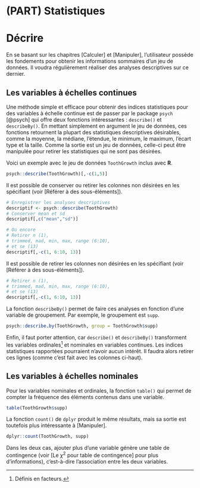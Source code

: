 # (PART) Statistiques {-}

# Décrire

En se basant sur les chapitres [Calculer] et [Manipuler], l'utilisateur possède les fondements pour obtenir les informations sommaires d'un jeu de données. Il voudra régulièrement réaliser des analyses descriptives sur ce dernier. 

## Les variables à échelles continues

Une méthode simple et efficace pour obtenir des indices statistiques pour des variables à échelle continue est de passer par le package `psych` [@psych] qui offre deux fonctions intéressantes : `describe()` et `describeBy()`. En mettant simplement en argument le jeu de données, ces fonctions retournent la plupart des statistiques descriptives désirables, comme la moyenne, la médiane, l'étendue, le minimum, le maximum, l'écart type et la taille. Comme la sortie est un jeu de données, celle-ci peut être manipulée pour retirer les statistiques qui ne sont pas désirées.

Voici un exemple avec le jeu de données `ToothGrowth` inclus avec **R**.

```r
psych::describe(ToothGrowth)[,-c(1,5)]
```

Il est possible de conserver ou retirer les colonnes non désirées en les spécifiant (voir [Référer à des sous-éléments]).

```r
# Enregistrer les analyses descriptives
descriptif <- psych::describe(ToothGrowth)
# Conserver mean et sd
descriptif[,c("mean","sd")]

# Ou encore
# Retirer n (1), 
# trimmed, mad, min, max, range (6:10),
# et se (13)
descriptif[,-c(1, 6:10, 13)]
```

Il est possible de retirer les colonnes non désirées en les spécifiant (voir [Référer à des sous-éléments]).

```r
# Retirer n (1), 
# trimmed, mad, min, max, range (6:10),
# et se (13)
descriptif[,-c(1, 6:10, 13)]
```

La fonction `describeBy()` permet de faire ces analyses en fonction d'une variable de groupement. Par exemple, le groupement est `supp`. 

```r
psych::describe.by(ToothGrowth, group = ToothGrowth$supp)
```

Enfin, il faut porter attention, car `describe()` et `describeBy()` transforment les variables ordinales^[Définis en facteurs.] et nominales en variables continues. Les indices statistiques rapportées pourraient n'avoir aucun intérêt. Il faudra alors retirer ces lignes (comme c'est fait avec les colonnes ci-haut).

## Les variables à échelles nominales

Pour les variables nominales et ordinales, la fonction `table()` qui permet de compter la fréquence des éléments contenus dans une variable.

```r
table(ToothGrowth$supp)
```

La fonction `count()` de `dplyr` produit le même résultats, mais sa sortie est toutefois plus intéressante à [Manipuler].

```r
dplyr::count(ToothGrowth, supp)
```

Dans les deux cas, ajouter plus d'une variable génère une table de contingence (voir [Le $\chi^2$ pour table de contingence] pour plus d'informations), c'est-à-dire l'association entre les deux variables.


